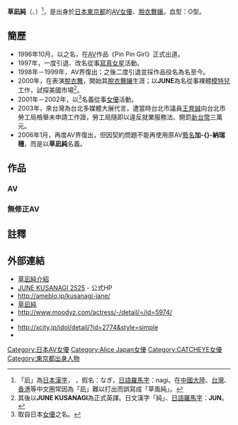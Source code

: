{{AV女優|
|モデル名={{lang|ja|草凪 純}}
|ふりがな=くさなぎ じゅん
|画像ファイル=
|別名={{lang|ja|加納 瑞穂<br/>浅海 成亜<br/>JUNE<br/>純名 きりん}}
|愛称=
|生年=1978
|生月=6
|生日=5
|出身地={{JPN}}・[[東京都|東京都]]
|血液型=O型
|時点=2006年
|身長=166
|体重=
|バスト=95
|ウエスト=52
|ヒップ=85
|カップ=
|股下=
|靴=
|身体備考=
|ジャンル=[[色情片|色情片]]
|AV出演期間=1996年 - 1999年<br/>2006年 -
|活動備考=
|他の活動=
|その他=
}}
'''草凪純'''（{{lang-ja|草凪 純}}、{{bd|1978年|6月5日}}）<ref>「凪」為[[日本漢字|日本漢字]]，<!--[[拼音|拼音]]：zhǐ，[[注音|注音]]：ㄓˇ。日本國字目前無官方中文讀法，故隱略。-->，假名：なぎ，[[日語羅馬字|日語羅馬字]]：nagi。在[[中國大陸|中國大陸]]、[[台灣|台灣]]、[[香港|香港]]等中文圈常因為「凪」難以打出而誤寫成「草風純」。</ref>，是出身於[[日本|日本]][[東京都|東京都]]的[[AV女優|AV女優]]、[[脫衣舞孃|脫衣舞孃]]。血型：O型。

== 簡歷 ==
*1996年10月，以{{nihongo|'''加-{}-納瑞穗'''|加納 瑞穂［かのう みずほ］}}之名，在[[AV|AV]]作品《Pin Pin Girl》正式出道。
*1997年，一度引退、改名{{nihongo|'''浅海成亞'''|浅海 成亜}}從事[[寫真女星|寫真女星]]活動。
*1998年－1999年，AV界復出；之後二度引退並採作品{{nihongo|《巨乳轉生》|巨乳転生}}役名{{nihongo|'''草凪純'''|草凪 純［くさなぎ じゅん］}}為名至今。
*2000年，在{{nihongo|'''浅草樂座'''|浅草ロック座}}表演[[脫衣舞|脫衣舞]]，開始其[[脫衣舞孃|脫衣舞孃]]生涯；以'''JUNE'''為名從事裸體[[模特兒|模特兒]]工作，試探美國市場<ref>其後以'''JUNE KUSANAGI'''為正式英譯。日文漢字「純」、[[日語羅馬字|日語羅馬字]]：'''JUN'''。</ref>。
*2001年－2002年，以{{nihongo|'''純名希林'''|純名 きりん}}<ref>取自日本[[女優|女優]]{{nihongo|'''[[樹木希林|樹木希林]]'''|きき きりん}}之名。</ref>名義從事[[女優|女優]]活動。
*2003年，來台灣為台北多媒體大展代言，遭當時台北市議員[[王育誠|王育誠]]向台北市勞工局檢舉未申請工作證，勞工局隨即以違反就業服務法、開罰[[新台幣|新台幣]]三萬元。
*2006年1月，再度AV界復出，但因契約問題不能再使用原AV[[藝名|藝名]]'''加-{}-納瑞穗'''，而是以'''草凪純'''名義。

== 作品 ==
=== AV ===
{{lang|ja|'''加納瑞穂'''
; 1996年
* Pin Pin Girl （10月25日、[[マックス・エー|カレン]]）
* 肉体遊戯II エロスの快楽に酔って （11月25日、カレン）
* 猥褻モデル （12月27日、[[アリスJAPAN|アリスJAPAN]]）

; 1997年
* ボディ白書 （1月25日、アリスJAPAN）
* 女尻 （4月30日、アリスJAPAN）
* [[逆ソープ天国|逆ソープ天国]] （5月30日、[[ジャパンホームビデオ|バビロン]]）
* FOREVER （7月4日、アリスJAPAN）

; 1998年
* 巨乳転生 （3月13日、アリスJAPAN）
* 巨乳ダイナマイト （4月10日、アリスJAPAN）
* 乳t -NYUTON- （5月15日、アリスJAPAN）
* 激唇 （6月30日、[[アトラスにじゅういち|アトラス]]）
* AVアイドル伝説 （7月25日、アトラス）
* NEO出血大制服 43 （8月25日、アトラス）
* 爆乳 4 （9月22日、[[笠倉出版社|笠倉出版社]]）
* 宅配ソープでございます （9月30日、[[アトラスにじゅういち|ザウルス]]）
* ねらわれた女教師 （10月21日、[[h.m.p|ミス・クリスティーヌ]]）
* 義妹が巨乳でガマンできない （11月9日、笠倉出版社）
* ザ・カゲキ （11月30日、[[h.m.p|SAMM]]）
* ザ・リアル （12月25日、SAMM）

; 1999年
* 聖★痴女 （1月22日、バビロン）
* 超淫獣伝説 III 〜EXCELLENT DOUBLE BOMB〜 （2月26日、バビロン）…共演：[[椎名舞|椎名舞]]
* 人間廃業 （3月26日、バビロン）
* 妖宴 6 （4月25日、[[エッチアールシー|シェール]]）
* H秘書はナマがお好き PART 24 （5月25日、シェール）
* サイレンスメモリー （6月25日、シェール）
* 剥く!! （7月31日、[[h.m.p|姦]]）

'''草凪純'''
; 2006年
* 復活!! くびれの女王 （5月26日、[[クリスタル映像|GRACE]]）
* 痴女なのにMなんです （6月30日、GRACE）
* FETISH MODE （8月25日、GRACE）
* 初セル 草凪純 （9月13日、[[MOODYZ|MOODYZ DIVA]]）
* ハイパーデジタルモザイクVol.040 （10月1日、MOODYZ DIVA）
* 淫行女教師 放課後の個人授業 （10月25日、[[マドンナ_(アダルトビデオ)|マドンナ]]）
* 僕のおばさん （12月25日、マドンナ）

; 2007年
* 聖マドンナ病院 〜美熟女たちの欲望カルテ〜 （1月25日、マドンナ）…共演:[[白鳥美鈴|白鳥美鈴]]、[[翔田千里|翔田千里]]、[[友田真希|友田真希]]
* 人妻喰いこみフィットネス2 （2月25日、マドンナ）…共演:如月セレナ、[[華咲りょう|華咲りょう]]、芹沢もにか
* 義母姦 義母さんの淫らな本性 （3月25日、マドンナ）
* 正義の法廷2 （4月7日、アタッカーズ）…共演:[[さくらりこ|さくらりこ]]
* 夫の目の前で犯されて- 汚された食卓 （5月7日、アタッカーズ）
* Glamorous Woman （6月1日、[[MOODYZ|MOODYZ]]）…共演:[[風間ゆみ|風間ゆみ]]、[[友田真希|友田真希]]
* 黒人と乱交 （7月1日、MOODYZ）
* 艶熟 中出し 草凪純 （9月13日、[[グローリークエスト|グローリークエスト]]）
* 盗撮マンション管理人日誌 〜中出し（裏）規約〜 （10月3日、グローリークエスト）…共演:[[倖田李梨|倖田李梨]]

; 2008年
* 熟れた友達のお母さんを犯しまくりたい。 （5月19日、[[ドグマ_(アダルトビデオ)|ドグマ]]）
* 近所で噂の美人妻と性奴隷契約 草凪純（30） （9月20日、[[ドグマ_(アダルトビデオ)|スターパラダイス]]）
* 熟女のシゴキで激発射 （9月20日、スターパラダイス）…[[オムニバス|オムニバス]]形式作品 他出演:円城ひとみ、芹沢舞、石橋ゆう子、松原久美子、[[藤咲飛鳥|藤咲飛鳥]]、愛樹るい、坂木美香}}

=== 無修正AV ===
{{lang|ja|'''草凪純'''
; 2007年
* ジャパニーズピーチガール Vol.42 草凪純（11月14日、ピンクパンチャー）

; 2008年
* レッドホット フェティッシュ コレクション Vol.57 草凪純 (4月11日、スカイハイエンターテインメント)
* トラトラゴールド Vol.73 草凪純（6月20日、トラトラトラ）

; 2009年
* PREMIUM PUSSY 2 （1月1日、カリビアンコムプレミアム）
* ぶっかけ美熟女 （1月3日、[[カリビアンコム|カリビアンコム]]）
* 「ヒメコレ vol.39 先天性痴女症候群」（3月20日、[[一本道_(アダルトビデオ)|一本道]]）
* スペルマ クィーン 草凪純 (4月29日、スタジオテリヤキ)
* 裸・家族 第１話 草凪純 [[愛音ゆり|愛音ゆり]]（12月29日、カリビアンコム）

; 2010年
* 裸・家族 第3話 愛音ゆり　草凪純（2月14日、カリビアンコム）
* ハメタク3〜特別編集版〜 草凪純（4月17日、カリビアンコム）
* カラオケde泥酔痴女 草凪純 [[星優乃|星優乃]]（6月23日、カリビアンコム）
* レッドホットジャム Vol.148 草凪純（6月30日、スカイハイエンターテインメント）
* レッドホットジャム Vol.152 裸家族 '''草凪純'''、[[愛音ゆり|愛音ゆり]]（7月30日、スカイハイエンターテインメント）
* グラマラス　草凪純（8月21日、一本道）
* レッドホット フェティッシュ コレクション 眠り姫 Obscene The Sleeping Beauty（12月19日、スカイハイエンターテインメント）[[愛音ゆり|愛音ゆり]]、[[桜ゆう_(AV女優)|桜ゆう]] 他

;2011年
* 変態痴女教師の特別授業 草凪純 (1月5日、CATCHEYE)
* グラマラス Glamorous 華麗な肉体が視覚的なエロスを演出 !! [[星優乃|星優乃]]、草凪純（3月1日、サムライポルノ）}}

== 註釋 ==
{{reflist}}

== 外部連結 ==
* [https://web.archive.org/web/20150402115904/http://www.faohaoa.com/stars/211.html 草凪純介紹]
* [https://web.archive.org/web/20100820051019/http://www.june2525.com/ JUNE KUSANAGI 2525] - 公式HP
* http://ameblo.jp/kusanagi-jane/ {{Wayback|url=http://ameblo.jp/kusanagi-jane/ |date=20180518125300 }}
* [http://japanhdv.com/model/jun-kusanagi/ 草凪純] {{Wayback|url=http://japanhdv.com/model/jun-kusanagi/ |date=20200512164736 }}
* http://www.moodyz.com/actress/-/detail/=/id=5974/ {{Wayback|url=http://www.moodyz.com/actress/-/detail/=/id=5974/ |date=20150722163943 }}
* [https://web.archive.org/web/20100522113622/http://www.videoboy.tv/actress/a1000003300001.html {{lang|ja|ビデオボーイ.tv 女優一覧 加納瑞穂}}]
* http://xcity.jp/idol/detail/?id=2774&style=simple {{Wayback|url=http://xcity.jp/idol/detail/?id=2774&style=simple |date=20160304113800 }}
* [https://web.archive.org/web/20100529061429/http://skyhighpremium.com/actress/catid_4-itemid_517.html {{lang|ja|Sky High Ent. 女優介紹 草凪純}}]

{{DEFAULTSORT:Kusanagi Jun}}
[[Category:日本AV女優|Category:日本AV女優]]
[[Category:Alice_Japan女優|Category:Alice Japan女優]]
[[Category:CATCHEYE女優|Category:CATCHEYE女優]]
[[Category:東京都出身人物|Category:東京都出身人物]]